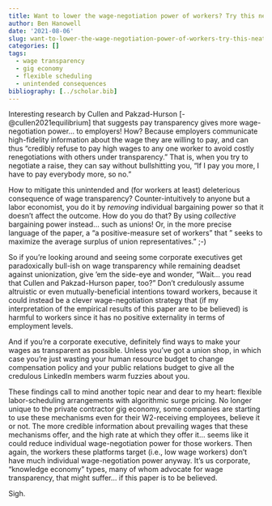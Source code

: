 ```yaml
---
title: Want to lower the wage-negotiation power of workers? Try this neat trick...
author: Ben Hanowell
date: '2021-08-06'
slug: want-to-lower-the-wage-negotiation-power-of-workers-try-this-neat-trick
categories: []
tags:
  - wage transparency
  - gig economy
  - flexible scheduling
  - unintended consequences
bibliography: [../scholar.bib]
---
```


Interesting research by Cullen and Pakzad-Hurson [-@cullen2021equilibrium] that suggests pay transparency gives more wage-negotiation power... to employers! How? Because employers communicate high-fidelity information about the wage they are willing to pay, and can thus "credibly refuse to pay high wages to any one worker to avoid costly renegotiations with others under transparency." That is, when you try to negotiate a raise, they can say without bullshitting you, "If I pay you more, I have to pay everybody more, so no."

How to mitigate this unintended and (for workers at least) deleterious consequence of wage transparency? Counter-intuitively to anyone but a labor economist, you do it by *removing* individual bargaining power so that it doesn't affect the outcome. How do you do that? By using *collective* bargaining power instead... such as unions! Or, in the more precise language of the paper, a "a positive-measure set of workers" that " seeks to maximize the average surplus of union representatives." ;-)

So if you're looking around and seeing some corporate executives get paradoxically bull-ish on wage transparency while remaining deadset against unionization, give 'em the side-eye and wonder, "Wait... you read that Cullen and Pakzad-Hurson paper, too?" Don't credulously assume altruistic or even mutually-beneficial intentions toward workers, because it could instead be a clever wage-negotiation strategy that (if my interpretation of the empirical results of this paper are to be believed) is harmful to workers since it has no positive externality in terms of employment levels.

And if you're a corporate executive, definitely find ways to make your wages as transparent as possible. Unless you've got a union shop, in which case you're just wasting your human resource budget to change compensation policy and your public relations budget to give all the credulous LinkedIn members warm fuzzies about you.

These findings call to mind another topic near and dear to my heart: flexible labor-scheduling arrangements with algorithmic surge pricing. No longer unique to the private contractor gig economy, some companies are starting to use these mechanisms even for their W2-receiving employees, believe it or not. The more credible information about prevailing wages that these mechanisms offer, and the high rate at which they offer it... seems like it could reduce individual wage-negotiation power for those workers. Then again, the workers these platforms target (i.e., low wage workers) don't have much individual wage-negotiation power anyway. It's us corporate, "knowledge economy" types, many of whom advocate for wage transparency, that might suffer... if this paper is to be believed.

Sigh.
